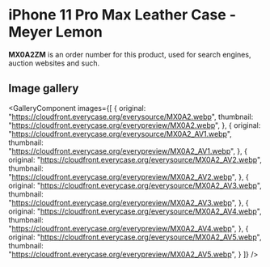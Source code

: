 
# iPhone 11 Pro Max Leather Case - Meyer Lemon

<Callout type='info' emoji='👉🏻'>**MX0A2ZM** is an order number for this product, used for search engines, auction websites and such.</Callout>

## Image gallery

<GalleryComponent
    images={[
      {
        original: "https://cloudfront.everycase.org/everysource/MX0A2.webp",
        thumbnail: "https://cloudfront.everycase.org/everypreview/MX0A2.webp",
      },
      {
        original: "https://cloudfront.everycase.org/everysource/MX0A2_AV1.webp",
        thumbnail: "https://cloudfront.everycase.org/everypreview/MX0A2_AV1.webp",
      },
      {
        original: "https://cloudfront.everycase.org/everysource/MX0A2_AV2.webp",
        thumbnail: "https://cloudfront.everycase.org/everypreview/MX0A2_AV2.webp",
      },
      {
        original: "https://cloudfront.everycase.org/everysource/MX0A2_AV3.webp",
        thumbnail: "https://cloudfront.everycase.org/everypreview/MX0A2_AV3.webp",
      },
      {
        original: "https://cloudfront.everycase.org/everysource/MX0A2_AV4.webp",
        thumbnail: "https://cloudfront.everycase.org/everypreview/MX0A2_AV4.webp",
      },
      {
        original: "https://cloudfront.everycase.org/everysource/MX0A2_AV5.webp",
        thumbnail: "https://cloudfront.everycase.org/everypreview/MX0A2_AV5.webp",
      }
    ]}
  />
